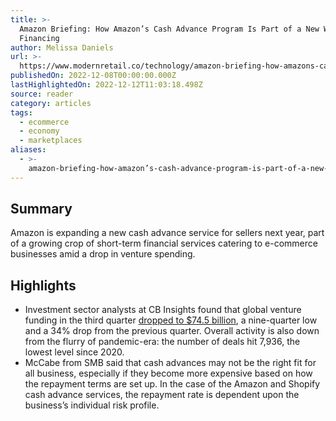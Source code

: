 ```yaml
---
title: >-
  Amazon Briefing: How Amazon’s Cash Advance Program Is Part of a New Wave of
  Financing
author: Melissa Daniels
url: >-
  https://www.modernretail.co/technology/amazon-briefing-how-amazons-cash-advance-program-is-part-of-a-new-wave-of-financing/?utm_campaign=mrdis&utm_medium=email&utm_source=mrdaily&utm_content=120922
publishedOn: 2022-12-08T00:00:00.000Z
lastHighlightedOn: 2022-12-12T11:03:18.498Z
source: reader
category: articles
tags:
  - ecommerce
  - economy
  - marketplaces
aliases:
  - >-
    amazon-briefing-how-amazon’s-cash-advance-program-is-part-of-a-new-wave-of-financing
---
```

## Summary

Amazon is expanding a new cash advance service for sellers next year, part of a growing crop of short-term financial services catering to e-commerce businesses amid a drop in venture spending.

## Highlights
- Investment sector analysts at CB Insights found that global venture funding in the third quarter [dropped to $74.5 billion](https://www.cbinsights.com/reports/CB-Insights_Venture-Report-Q3-2022.pdf), a nine-quarter low and a 34% drop from the previous quarter. Overall activity is also down from the flurry of pandemic-era: the number of deals hit 7,936, the lowest level since 2020.
- McCabe from SMB said that cash advances may not be the right fit for all business, especially if they become more expensive based on how the repayment terms are set up. In the case of the Amazon and Shopify cash advance services, the repayment rate is dependent upon the business’s individual risk profile.
